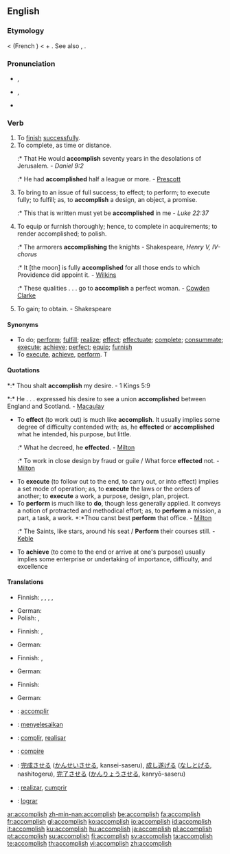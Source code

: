 ==English==

===Etymology===
{{etyl|ang}} {{term|acomplissen|lang=ang}} < {{etyl|fro}} {{term|accomplir|lang=fro}} (French {{term|accomplir|lang=fr}}) < {{etyl|la}} {{term|ad|lang=la}} + {{term|complere||to fill up, to complete|lang=la}}. See also {{term|complete}}, {{term|finish}}.

===Pronunciation===
* {{a|UK}} {{IPA|/əˈkəm.plɪʃ/}}, {{SAMPA|/@"k@m.plIS/}}
* {{a|US}} {{IPA|/əˈkɔm.pliʃ/}}, {{SAMPA|/@"kOm.pliS/}}
* {{hyphenation|ac-com'plish}}

===Verb===
{{en-verb|accomplishes|accomplishing|accomplished}}

# To [[finish]] [[successful]]ly.
# To complete, as time or distance.
#:* That He would '''accomplish''' seventy years in the desolations of Jerusalem. - ''Daniel 9:2''
#:* He had '''accomplished''' half a league or more. - [[Prescott]]
# To bring to an issue of full success; to effect; to perform; to execute fully; to fulfill; as, to '''accomplish''' a design, an object, a promise.
#:* This that is written must yet be '''accomplished''' in me - ''Luke 22:37''
# To equip or furnish thoroughly; hence, to complete in acquirements; to render accomplished; to polish.
#:* The armorers '''accomplishing''' the knights - Shakespeare, ''Henry V, IV-chorus''
#:* It [the moon] is fully '''accomplished''' for all those ends to which Providence did appoint it. - [[Wilkins]]
#:* These qualities . . . go to '''accomplish''' a perfect woman. - [[Cowden Clarke]]
# {{obsolete}} To gain; to obtain. - Shakespeare

====Synonyms====
* To do; [[perform]]; [[fulfill]]; [[realize]]; [[effect]]; [[effectuate]]; [[complete]]; [[consummate]]; [[execute]]; [[achieve]]; [[perfect]]; [[equip]]; [[furnish]]
* To [[execute]], [[achieve]], [[perform]]. T

====Quotations====
*:* Thou shalt '''accomplish''' my desire. - 1 Kings 5:9
*:* He . . . expressed his desire to see a union '''accomplished''' between England and Scotland. - [[Macaulay]]
* To '''effect''' (to work out) is much like '''accomplish'''. It usually implies some degree of difficulty contended with; as, he '''effected''' or '''accomplished''' what he intended, his purpose, but little.
*:* What he decreed, he '''effected'''. - [[Milton]]
*:* To work in close design by fraud or guile / What force '''effected''' not. - [[Milton]]
* To '''execute''' (to follow out to the end, to carry out, or into effect) implies a set mode of operation; as, to '''execute''' the laws or the orders of another; to '''execute''' a work, a purpose, design, plan, project.
* To '''perform''' is much like to '''do''', though less generally applied. It conveys a notion of protracted and methodical effort; as, to '''perform''' a mission, a part, a task, a work. *:*Thou canst best '''perform''' that office. - [[Milton]]
*:* The Saints, like stars, around his seat / '''Perform''' their courses still. - [[Keble]]
* To '''achieve''' (to come to the end or arrive at one's purpose) usually implies some enterprise or undertaking of importance, difficulty, and excellence

====Translations====
{{trans-top|to finish successfully}}
* Finnish: {{t-|fi|suorittaa}}, {{t+|fi|toteuttaa}}, {{t+|fi|saada}} {{t-|fi|tehty|alt=tehdyksi}}, {{t+|fi|saattaa}} {{t-|fi|päätökseen}}, {{t+|fi|saada}} {{t-|fi|aikaan}}
{{trans-mid}}
* German: {{t-|de|vollenden}}
* Polish: {{t+|pl|dokonywać}}, {{t+|pl|dokonać}}
{{trans-bottom}}

{{trans-top|to complete, as time or distance}}
* Finnish: {{t-|fi|suorittaa}}, {{t+|fi|saavuttaa}}
{{trans-mid}}
* German: {{t-|de|vollenden}}
{{trans-bottom}}

{{trans-top|to bring to an issue of full success; to effect; to perform}}
* Finnish: {{t-|fi|suorittaa}}, {{t+|fi|saavuttaa}}
{{trans-mid}}
* German: {{t-|de|vollenden}}
{{trans-bottom}}

{{trans-top|to equip or furnish thoroughly}}
* Finnish: {{t-|fi|varustaa}}
{{trans-mid}}
* German: {{t-|de|vollenden}}
{{trans-bottom}}

{{trans-top|(obsolete) to gain; to obtain}}
{{trans-mid}}
{{trans-bottom}}

{{checktrans-top}}
* {{ttbc|French}}: [[accomplir]]
* {{ttbc|Indonesian}}: [[selesai|menyelesaikan]]
* {{ttbc|Interlingua}}: [[complir]], [[realisar]]
* {{ttbc|Italian}}: [[compire]]
* {{ttbc|Japanese}}: [[完成]]させる ([[かんせい]]させる, kansei-saseru), [[成し遂げる]] ([[なしとげる]], nashitogeru), [[完了]]させる ([[かんりょう]]させる, kanryō-saseru)
* {{ttbc|Portuguese}}: [[realizar]], [[cumprir]]
* {{ttbc|Spanish}}: [[lograr]]
{{checktrans-bottom}}

[[ar:accomplish]]
[[zh-min-nan:accomplish]]
[[be:accomplish]]
[[fa:accomplish]]
[[fr:accomplish]]
[[gl:accomplish]]
[[ko:accomplish]]
[[io:accomplish]]
[[id:accomplish]]
[[it:accomplish]]
[[ku:accomplish]]
[[hu:accomplish]]
[[ja:accomplish]]
[[pl:accomplish]]
[[pt:accomplish]]
[[su:accomplish]]
[[fi:accomplish]]
[[sv:accomplish]]
[[ta:accomplish]]
[[te:accomplish]]
[[th:accomplish]]
[[vi:accomplish]]
[[zh:accomplish]]